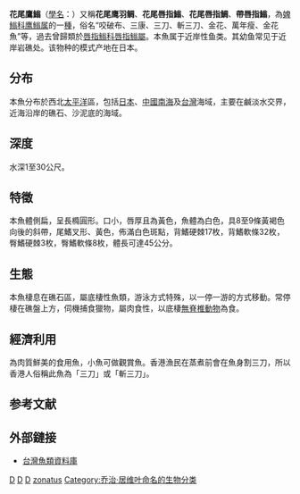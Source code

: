 {{CJK-New-Char|4C75|2EB22}}
{{Speciesbox
| name=花尾鷹䱵
| taxon = Goniistius zonatus
| image = GoniistiusZonatusJI1.jpg
| image_caption = 黃色花紋代表生活在淺海的花尾鹰䱵
| status = NE
| status system = iucn3.1
| authority = ([[Cuvier|Cuvier]], 1830)
| synonyms ={{species list
|Cheilodactylus zonatus |Cuvier, 1830
}}
| synonyms ref ={{r|fishbase2}}
}}
'''花尾鷹䱵'''（[[學名|學名]]：{{lang|la|''Goniistius zonatus''}}）又稱'''花尾鹰羽鲷'''、'''花尾唇指䱵'''、'''花尾唇指鯛'''、'''帶唇指䱵'''，為[[婢䱵科|婢䱵科]][[鹰䱵属|鹰䱵属]]的一[[種|種]]，俗名“咬破布、三康、三刀、斬三刀、金花、萬年瘦、金花魚”等，過去曾歸類於[[唇指䱵科|唇指䱵科]][[唇指䱵屬|唇指䱵屬]]。本魚属于近岸性鱼类。其幼鱼常见于近岸岩礁处。该物种的模式产地在日本。{{r|fishbase2|fishbase1|fishbase|id7975}}

==分布==
本魚分布於西北[[太平洋|太平洋]]區，包括[[日本|日本]]、[[中國|中國]][[南海|南海]]及[[台灣|台灣]]海域，主要在鹹淡水交界，近海沿岸的礁石、沙泥底的海域。{{r|fishbase}}

==深度==
水深1至30公尺。{{r|fishbase}}

==特徵==
本魚體側扁，呈長橢圓形。口小，唇厚且為黃色，魚體為白色，具8至9條黃褐色向後的斜帶，尾鰭叉形、黃色，佈滿白色斑點，背鰭硬棘17枚，背鰭軟條32枚，臀鰭硬棘3枚，臀鰭軟條8枚，體長可達45公分。

==生態==
本魚棲息在礁石區，屬底棲性魚類，游泳方式特殊，以一停一游的方式移動。常停棲在礁盤上方，伺機捕食獵物，屬肉食性，以底棲[[無脊椎動物|無脊椎動物]]為食。{{r|fishbase}}

==經濟利用==
為肉質鮮美的食用魚，小魚可做觀賞魚。香港漁民在蒸煮前會在魚身割三刀，所以香港人俗稱此魚為「三刀」或「斬三刀」。

==参考文献==
{{reflist|refs=
<ref name="id7975">{{cite web| url =http://www.bioinfo.cn/db05/BjdwSpecies.php?action=view&id=7975| title =花尾鹰䱵| work =《中国动物物种编目数据库》| publisher =中国科学院微生物研究所| author =中国科学院动物研究所| accessdate =2009-04-16| deadurl =yes| archiveurl =https://web.archive.org/web/20160304235725/http://www.bioinfo.cn/db05/BjdwSpecies.php?action=view&id=7975| archivedate =2016-03-04}}</ref>
<ref name="fishbase">{{FishBase|genus=Goniistius|species=zonatus|month=5|year=2022}}</ref>
<ref name="fishbase1">{{FishBase genus|genus=Goniistius|month=5|year=2022}}</ref>
<ref name="fishbase2">{{FishBase family|family=Latridae|month=5|year=2022}}</ref>
}}

==外部鏈接==
*[http://fishdb.sinica.edu.tw/ 台灣魚類資料庫] {{Wayback|url=http://fishdb.sinica.edu.tw/ |date=20160304193340 }}

{{taxonbar|from2=Q5717053}}

[[Category:1830年描述的鱼类|D]]
[[Category:食用鱼|D]]
[[Category:觀賞魚|D]]
[[Category:鷹䱵屬|zonatus]]
[[Category:乔治·居维叶命名的生物分类|Category:乔治·居维叶命名的生物分类]]